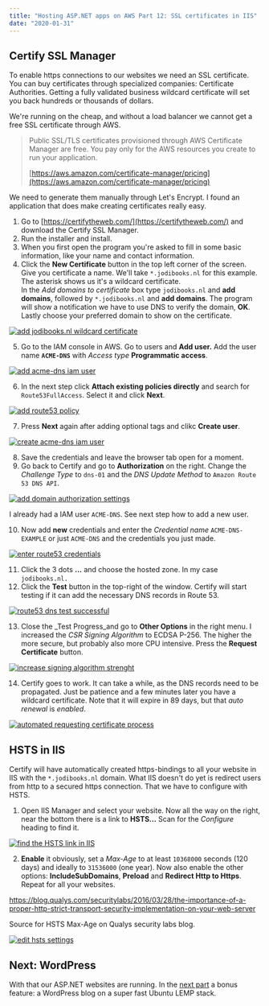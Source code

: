 ```yaml
---
title: "Hosting ASP.NET apps on AWS Part 12: SSL certificates in IIS"
date: "2020-01-31"
---
```


## Certify SSL Manager

To enable https connections to our websites we need an SSL certificate. You can buy certificates through specialized companies: Certificate Authorities. Getting a fully validated business wildcard certificate will set you back hundreds or thousands of dollars.

We're running on the cheap, and without a load balancer we cannot get a free SSL certificate through AWS.

> Public SSL/TLS certificates provisioned through AWS Certificate Manager are free. You pay only for the AWS resources you create to run your application.
> 
> [https://aws.amazon.com/certificate-manager/pricing](https://aws.amazon.com/certificate-manager/pricing)

We need to generate them manually through Let's Encrypt. I found an application that does make creating certificates really easy.

1. Go to [https://certifytheweb.com/](https://certifytheweb.com/) and download the Certify SSL Manager.
2. Run the installer and install.
3. When you first open the program you're asked to fill in some basic information, like your name and contact information.
4. Click the **New Certificate** button in the top left corner of the screen. Give you certificate a name. We'll take `*.jodibooks.nl` for this example. The asterisk shows us it's a wildcard certificate.  
    In the _Add domains to certificate_ box type `jodibooks.nl` and **add domains**, followed by `*.jodibooks.nl` and **add domains**. The program will show a notification we have to use DNS to verify the domain, **OK**. Lastly choose your preferred domain to show on the certificate.

[![add jodibooks.nl wildcard certificate](images/ssl-01-1024x616.png)](https://blog.jodibooks.com/wp-content/uploads/2020/01/ssl-01.png)

5. Go to the IAM console in AWS. Go to users and **Add user.** Add the user name **`ACME-DNS`** with _Access type_ **Programmatic access**.

[![add acme-dns iam user](images/ssl-02-1024x554.png)](https://blog.jodibooks.com/wp-content/uploads/2020/01/ssl-02.png)

6. In the next step click **Attach existing policies directly** and search for `Route53FullAccess`. Select it and click **Next**.

[![add route53 policy](images/ssl-03-1024x554.png)](https://blog.jodibooks.com/wp-content/uploads/2020/01/ssl-03.png)

7. Press **Next** again after adding optional tags and clikc **Create user**.

[![create acme-dns iam user](images/ssl-04-1024x554.png)](https://blog.jodibooks.com/wp-content/uploads/2020/01/ssl-04.png)

8. Save the credentials and leave the browser tab open for a moment.
9. Go back to Certify and go to **Authorization** on the right. Change the _Challenge Type_ to `dns-01` and the _DNS Update Method_ to `Amazon Route 53 DNS API`.

[![add domain authorization settings](images/ssl-05-1024x640.png)](https://blog.jodibooks.com/wp-content/uploads/2020/01/ssl-05.png)

I already had a IAM user `ACME-DNS`. See next step how to add a new user.

10. Now add **new** credentials and enter the _Credential name_ `ACME-DNS-EXAMPLE` or just `ACME-DNS` and the credentials you just made.

[![enter route53 credentials](images/ssl-06-1024x616.png)](https://blog.jodibooks.com/wp-content/uploads/2020/01/ssl-06.png)

11. Click the 3 dots **...** and choose the hosted zone. In my case `jodibooks.nl.`
12. Click the **Test** button in the top-right of the window. Certify will start testing if it can add the necessary DNS records in Route 53.

[![route53 dns test successful](images/ssl-07-1024x616.png)](https://blog.jodibooks.com/wp-content/uploads/2020/01/ssl-07.png)

13. Close the _Test Progress_and go to **Other Options** in the right menu. I increased the _CSR Signing Algorithm_ to ECDSA P-256. The higher the more secure, but probably also more CPU intensive. Press the **Request Certificate** button.

[![increase signing algorithm strenght](images/ssl-08-1024x616.png)](https://blog.jodibooks.com/wp-content/uploads/2020/01/ssl-08.png)

14. Certify goes to work. It can take a while, as the DNS records need to be propagated. Just be patience and a few minutes later you have a wildcard certificate. Note that it will expire in 89 days, but that _auto renewal_ is _enabled_.

[![automated requesting certificate process](images/ssl-09-1024x640.png)](https://blog.jodibooks.com/wp-content/uploads/2020/01/ssl-09.png)

## HSTS in IIS

Certify will have automatically created https-bindings to all your website in IIS with the `*.jodibooks.nl` domain. What IIS doesn't do yet is redirect users from http to a secured https connection. That we have to configure with HSTS.

1. Open IIS Manager and select your website. Now all the way on the right, near the bottom there is a link to **HSTS...** Scan for the _Configure_ heading to find it.

[![find the HSTS link in IIS](images/ssl-10-1024x616.png)](https://blog.jodibooks.com/wp-content/uploads/2020/01/ssl-10.png)

2. **Enable** it obviously, set a _Max-Age_ to at least `10368000` seconds (120 days) and ideally to `31536000` (one year). Now also enable the other options: **IncludeSubDomains**, **Preload** and **Redirect Http to Https**. Repeat for all your websites.

https://blog.qualys.com/securitylabs/2016/03/28/the-importance-of-a-proper-http-strict-transport-security-implementation-on-your-web-server

Source for HSTS Max-Age on Qualys security labs blog.

[![edit hsts settings](images/ssl-11-1024x616.png)](https://blog.jodibooks.com/wp-content/uploads/2020/01/ssl-11.png)

## Next: WordPress

With that our ASP.NET websites are running. In the [next part](../hosting-asp-net-apps-aws-part-13-wordpress-hosting-on-lemp-ssl-s3/) a bonus feature: a WordPress blog on a super fast Ubuntu LEMP stack.
